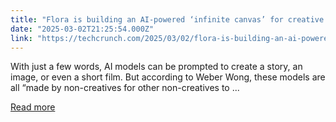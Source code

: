 ```yaml
---
title: "Flora is building an AI-powered ‘infinite canvas’ for creative professionals"
date: "2025-03-02T21:25:54.000Z"
link: "https://techcrunch.com/2025/03/02/flora-is-building-an-ai-powered-infinite-canvas-for-creative-professionals/"
---
```


With just a few words, AI models can be prompted to create a story, an image, or even a short film. But according to Weber Wong, these models are all “made by non-creatives for other non-creatives to ...

[Read more](https://techcrunch.com/2025/03/02/flora-is-building-an-ai-powered-infinite-canvas-for-creative-professionals/)
